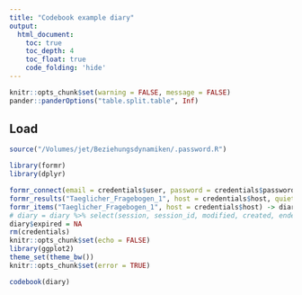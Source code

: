 ```yaml
---
title: "Codebook example diary"
output:
  html_document:
    toc: true
    toc_depth: 4
    toc_float: true
    code_folding: 'hide'
---
```


```r
knitr::opts_chunk$set(warning = FALSE, message = FALSE)
pander::panderOptions("table.split.table", Inf)
```


## Load
```r
source("/Volumes/jet/Beziehungsdynamiken/.password.R")
```
```r
library(formr)
library(dplyr)
```
```r
formr_connect(email = credentials$user, password = credentials$password, host = credentials$host)
formr_results("Taeglicher_Fragebogen_1", host = credentials$host, quiet = T) -> diary
formr_items("Taeglicher_Fragebogen_1", host = credentials$host) -> diary_items
# diary = diary %>% select(session, session_id, modified, created, ended, special_events, desirability_partner, NARQ_admiration_1, NARQ_admiration_2, NARQ_admiration_3, NARQ_rivalry_1, NARQ_rivalry_2, NARQ_rivalry_3, NARQ_admiration, NARQ_rivalry)
diary$expired = NA
rm(credentials)
knitr::opts_chunk$set(echo = FALSE)
library(ggplot2)
theme_set(theme_bw())
knitr::opts_chunk$set(error = TRUE)
```

```r
codebook(diary)
```



